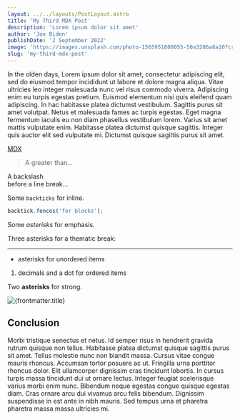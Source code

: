 ```yaml
---
layout: ../../layouts/PostLayout.astro
title: 'My Third MDX Post'
description: 'Lorem ipsum dolor sit amet'
author: 'Joe Biden'
publishDate: '2 September 2022'
image: 'https://images.unsplash.com/photo-1565951808055-50a3286a8a10?crop=entropy&cs=tinysrgb&fit=max&fm=jpg&q=80&w=1080'
slug: 'my-third-mdx-post'
---
```



In the olden days, Lorem ipsum dolor sit amet, consectetur adipiscing elit, sed do eiusmod tempor incididunt ut labore et dolore magna aliqua. Vitae ultricies leo integer malesuada nunc vel risus commodo viverra. Adipiscing enim eu turpis egestas pretium. Euismod elementum nisi quis eleifend quam adipiscing. In hac habitasse platea dictumst vestibulum. Sagittis purus sit amet volutpat. Netus et malesuada fames ac turpis egestas. Eget magna fermentum iaculis eu non diam phasellus vestibulum lorem. Varius sit amet mattis vulputate enim. Habitasse platea dictumst quisque sagittis. Integer quis auctor elit sed vulputate mi. Dictumst quisque sagittis purus sit amet.

[MDX](https://mdxjs.com 'title')

> A greater than…

A backslash\
before a line break…

Some `backticks` for inline.

```js
backtick.fences('for blocks');
```

Some _asterisks_ for emphasis.

Three asterisks for a thematic break:

---

- asterisks for unordered items

1. decimals and a dot for ordered items

Two **asterisks** for strong.

<Image
  src={frontmatter.image}
  alt={frontmatter.title}
  aspectRatio="16:9"
  width={1280}
  height={720}
/>

## Conclusion

Morbi tristique senectus et netus. Id semper risus in hendrerit gravida rutrum quisque non tellus. Habitasse platea dictumst quisque sagittis purus sit amet. Tellus molestie nunc non blandit massa. Cursus vitae congue mauris rhoncus. Accumsan tortor posuere ac ut. Fringilla urna porttitor rhoncus dolor. Elit ullamcorper dignissim cras tincidunt lobortis. In cursus turpis massa tincidunt dui ut ornare lectus. Integer feugiat scelerisque varius morbi enim nunc. Bibendum neque egestas congue quisque egestas diam. Cras ornare arcu dui vivamus arcu felis bibendum. Dignissim suspendisse in est ante in nibh mauris. Sed tempus urna et pharetra pharetra massa massa ultricies mi.
